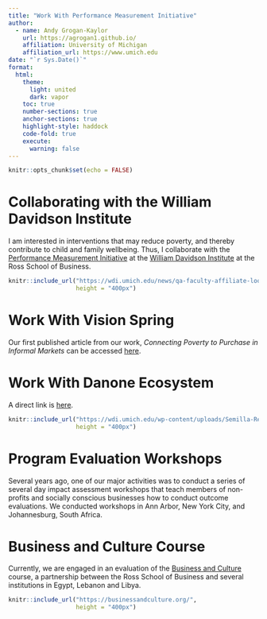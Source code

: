 ```yaml
---
title: "Work With Performance Measurement Initiative"
author:
  - name: Andy Grogan-Kaylor 
    url: https://agrogan1.github.io/
    affiliation: University of Michigan
    affiliation_url: https://www.umich.edu
date: "`r Sys.Date()`"
format: 
  html:
    theme: 
      light: united
      dark: vapor
    toc: true
    number-sections: true
    anchor-sections: true
    highlight-style: haddock
    code-fold: true
    execute:
      warning: false
---
```


```r

knitr::opts_chunk$set(echo = FALSE)

```

# Collaborating with the William Davidson Institute {.smaller}

I am interested in interventions that may reduce poverty, and thereby contribute to child and family wellbeing.  Thus, I collaborate with the [Performance Measurement Initiative](http://wdi.umich.edu/initiatives/performance-measurement/) at the  [William Davidson Institute](http://wdi.umich.edu/) at the Ross School of Business. 

```r

knitr::include_url("https://wdi.umich.edu/news/qa-faculty-affiliate-looks-for-real-world-applications/",
                   height = "400px")

```

# Work With Vision Spring

Our first published article from our work, *Connecting Poverty to Purchase in Informal Markets* can be accessed [here](http://doi.org/10.1002/sej.1173).

# Work With Danone Ecosystem

A direct link is [here](https://wdi.umich.edu/wp-content/uploads/Semilla-Report_04-29-2016_Extract.pdf). 

```r

knitr::include_url("https://wdi.umich.edu/wp-content/uploads/Semilla-Report_04-29-2016_Extract.pdf",
                   height = "400px")

```

# Program Evaluation Workshops

Several years ago, one of our major activities was to conduct a series of several day impact assessment workshops that teach members of non-profits and socially conscious businesses how to conduct outcome evaluations.  We conducted workshops in Ann Arbor, New York City, and Johannesburg, South Africa. 

# Business and Culture Course

Currently, we are engaged in an evaluation of the [Business and Culture](https://businessandculture.org/about/) course, a partnership between the Ross School of Business and several institutions in Egypt, Lebanon and Libya.

```r

knitr::include_url("https://businessandculture.org/",
                   height = "400px")

```









